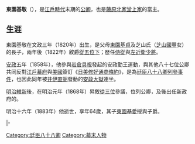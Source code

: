 {{東亞男性歷史人物
|名稱 = 東園基敬
|出生日期 = [[文政|文政]]三年十月二十三（1820年11月28日）
|逝世日期 = [[明治|明治]]十六年（{{death date and age|1883|5|24|1820|11|28}}）
|身份 = [[從三位|從三位]]{{link-ja|參與|参与}}
|主君 = [[仁孝天皇|仁孝天皇]]→[[孝明天皇|孝明天皇]]→[[明治天皇|明治天皇]]
|父親 = [[東園基貞|東園基貞]]
|母親 = 芝山氏
|子 = [[東園基愛|東園基愛]]、[[櫻井供義|櫻井供義]]
|女 = [[東園富子|東園富子]]
}}

{{japanese|japanese=東園 基敬|kana=ひろはた とよただ|romaji=Higashisono Motoyuki}}
'''東園基敬'''（{{bd|1820年|11月28日|1883年|5月24日}}），是[[江戶時代|江戶時代]]末期的[[公卿|公卿]]，也是[[藤原北家|藤原北家]]{{link-ja|中御門流|中御門流}}[[堂上家|堂上家]]的{{link-ja|東園家|東園家}}當主。

==生涯==
東園基敬在文政三年（1820年）出生，是父母[[東園基貞|東園基貞]]及芝山氏（[[芝山國豐|芝山國豐]]女）的長子，兩年後（1822年）敘爵[[從五位|從五位下]]；歷任[[侍從|侍從]]與[[近衛府|左近衛少將]]。

[[安政|安政]]五年（1858年），他參與[[岩倉具視|岩倉具視]]發起的安政勤王運動，與其他八十七位公卿共同反對[[江戶幕府|江戶幕府]]與[[美國|美國]]簽訂《[[日美修好通商條約|日美修好通商條約]]》，是為[[廷臣八十八卿列參事件|廷臣八十八卿列參事件]]，也因此同年被[[井伊直弼|井伊直弼]]發動的[[安政大獄|安政大獄]]連坐。

[[明治維新|明治維新]]後，在明治元年（1868年）昇敘[[從三位|從三位]]參議，位列公卿，及後出任新政府的{{link-ja|參與|参与}}。

明治十六年（1883年）他逝世，享年64歲，其子[[東園基愛|東園基愛]]授與子爵。

{{start box|width=auto}}
{{s-pre}}
|-
{{s-before|[[東園基貞|東園基貞]]}}
{{s-title|{{link-ja|東園家|東園家}}當主|1857年10月27日－1883年5月24日}}
{{s-after|[[東園基愛|東園基愛]]}}
{{end box}}

[[Category:廷臣八十八卿|Category:廷臣八十八卿]]
[[Category:幕末人物|Category:幕末人物]]